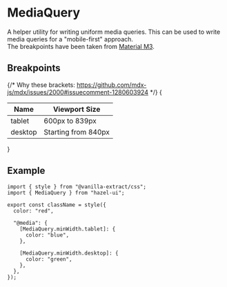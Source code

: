

<Meta title="Foundation/MediaQuery" />

# MediaQuery

A helper utility for writing uniform media queries. This can
be used to write media queries for a "mobile-first" approach.  
The breakpoints have been taken from [Material M3][1].

## Breakpoints

{/* Why these brackets: https://github.com/mdx-js/mdx/issues/2000#issuecomment-1280603924 */}
{

<table>
  <thead>
    <tr>
      <th>Name</th>
      <th>Viewport Size</th>
    </tr>
  </thead>
  <tbody>
    <tr>
      <td>tablet</td>
      <td>600px to 839px</td>
    </tr>
    <tr>
      <td>desktop</td>
      <td>Starting from 840px</td>
    </tr>
  </tbody>
</table>
}

## Example

[]()

```tsx
import { style } from "@vanilla-extract/css";
import { MediaQuery } from "hazel-ui";

export const className = style({
  color: "red",

  "@media": {
    [MediaQuery.minWidth.tablet]: {
      color: "blue",
    },

    [MediaQuery.minWidth.desktop]: {
      color: "green",
    },
  },
});
```

<Canvas withSource="none">
  <EgMobileFirst />
</Canvas>

[1]: https://m3.material.io/foundations/layout/applying-layout/window-size-classes

